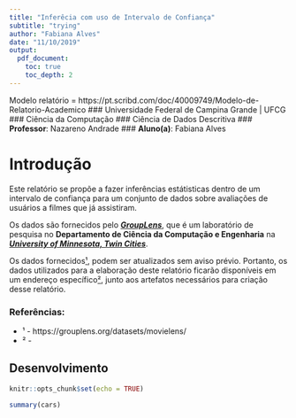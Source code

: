 ```yaml
---
title: "Inferêcia com uso de Intervalo de Confiança"
subtitle: "trying"
author: "Fabiana Alves"
date: "11/10/2019"
output: 
  pdf_document:
    toc: true
    toc_depth: 2
---
```


Modelo relatório = https://pt.scribd.com/doc/40009749/Modelo-de-Relatorio-Academico 
### Universidade Federal de Campina Grande | UFCG 
### Ciência da Computação 
### Ciência de Dados Descritiva 
### **Professor**: Nazareno Andrade 
### **Aluno(a)**: Fabiana Alves


\newpage

# Introdução 

Este relatório se propõe a fazer inferências estátisticas dentro de um intervalo de confiança para um conjunto de dados sobre avaliações de usuários a filmes que já assistiram. 

Os dados são fornecidos pelo ***[GroupLens](https://grouplens.org/about/what-is-grouplens/)***, 
que é um laboratório de pesquisa no **Departamento de Ciência da Computação e Engenharia** na ***[University of Minnesota, Twin Cities](https://twin-cities.umn.edu/)***.

Os dados fornecidos[¹](https://grouplens.org/datasets/movielens/), podem ser atualizados sem aviso prévio. Portanto, os dados utilizados para a elaboração deste relatório ficarão disponíveis em um endereço específico[²](#data), junto aos artefatos necessários para criação desse relatório.



### Referências: 
  - ¹ - https://grouplens.org/datasets/movielens/ 
  - ² - <github_link>


\newpage

## Desenvolvimento




```r
knitr::opts_chunk$set(echo = TRUE)
```
```r
summary(cars)
```
